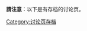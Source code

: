 {{pp-vandalism|small=yes}}
{{Hiddencat}}
{{CategoryTOC}}
'''請注意'''：以下是有存档的讨论页。
{{DEFAULTSORT:Saved talk}}
[[Category:讨论页存档|Category:讨论页存档]]